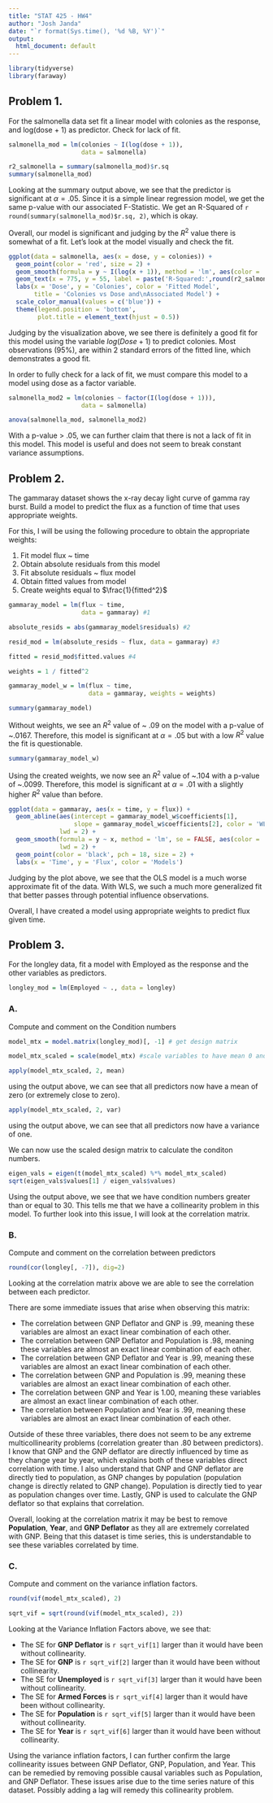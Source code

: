 ```yaml
---
title: "STAT 425 - HW4"
author: "Josh Janda"
date: "`r format(Sys.time(), '%d %B, %Y')`"
output:
  html_document: default
---
```


```r
library(tidyverse)
library(faraway)
```

## Problem 1.

For the salmonella data set fit a linear model with colonies as the response, and log(dose + 1) as predictor. Check for lack of fit.

```r
salmonella_mod = lm(colonies ~ I(log(dose + 1)),
                    data = salmonella)

r2_salmonella = summary(salmonella_mod)$r.sq
summary(salmonella_mod)
```

Looking at the summary output above, we see that the predictor is significant at $\alpha = .05$. Since it is a simple linear regression model, we get the same p-value with our associated F-Statistic. We get an R-Squared of `r round(summary(salmonella_mod)$r.sq, 2)`, which is okay.

Overall, our model is significant and judging by the $R^2$ value there is somewhat of a fit. Let's look at the model visually and check the fit.

```r
ggplot(data = salmonella, aes(x = dose, y = colonies)) +
  geom_point(color = 'red', size = 2) +
  geom_smooth(formula = y ~ I(log(x + 1)), method = 'lm', aes(color = 'Colonies ~ log(Dose + 1))')) +
  geom_text(x = 775, y = 55, label = paste('R-Squared:',round(r2_salmonella, 4))) +
  labs(x = 'Dose', y = 'Colonies', color = 'Fitted Model',
       title = 'Colonies vs Dose and\nAssociated Model') +
  scale_color_manual(values = c('blue')) +
  theme(legend.position = 'bottom',
        plot.title = element_text(hjust = 0.5))
```

Judging by the visualization above, we see there is definitely a good fit for this model using the variable $log(Dose + 1)$ to predict colonies. Most observations (95%), are within 2 standard errors of the fitted line, which demonstrates a good fit.

In order to fully check for a lack of fit, we must compare this model to a model using dose as a factor variable.

```r
salmonella_mod2 = lm(colonies ~ factor(I(log(dose + 1))),
                    data = salmonella)

anova(salmonella_mod, salmonella_mod2)
```

With a p-value > .05, we can further claim that there is not a lack of fit in this model. This model is useful and does not seem to break constant variance assumptions.

## Problem 2.

The gammaray dataset shows the x-ray decay light curve of gamma ray burst. Build a model to predict the flux as a function of time that uses appropriate weights.

For this, I will be using the following procedure to obtain the appropriate weights:

1. Fit model flux ~ time
2. Obtain absolute residuals from this model
3. Fit absolute residuals ~ flux model
4. Obtain fitted values from model
5. Create weights equal to $\frac{1}{fitted^2}$

```r
gammaray_model = lm(flux ~ time,
                    data = gammaray) #1

absolute_resids = abs(gammaray_model$residuals) #2

resid_mod = lm(absolute_resids ~ flux, data = gammaray) #3

fitted = resid_mod$fitted.values #4

weights = 1 / fitted^2

gammaray_model_w = lm(flux ~ time,
                      data = gammaray, weights = weights)

summary(gammaray_model)
```

Without weights, we see an $R^2$ value of ~ .09 on the model with a p-value of ~.0167. Therefore, this model is significant at $\alpha=.05$ but with a low $R^2$ value the fit is questionable.

```r
summary(gammaray_model_w)
```

Using the created weights, we now see an $R^2$ value of ~.104 with a p-value of ~.0099. Therefore, this model is significant at $\alpha=.01$ with a slightly higher $R^2$ value than before.

```r
ggplot(data = gammaray, aes(x = time, y = flux)) +
  geom_abline(aes(intercept = gammaray_model_w$coefficients[1],
                  slope = gammaray_model_w$coefficients[2], color = 'WLS'),
              lwd = 2) +
  geom_smooth(formula = y ~ x, method = 'lm', se = FALSE, aes(color = 'OLS'),
              lwd = 2) +
  geom_point(color = 'black', pch = 18, size = 2) +
  labs(x = 'Time', y = 'Flux', color = 'Models')
```

Judging by the plot above, we see that the OLS model is a much worse approximate fit of the data. With WLS, we such a much more generalized fit that better passes through potential influence observations.

Overall, I have created a model using appropriate weights to predict flux given time.

## Problem 3.

For the longley data, fit a model with Employed as the response and the other variables as predictors.

```r
longley_mod = lm(Employed ~ ., data = longley)
```

### A.

Compute and comment on the Condition numbers

```r
model_mtx = model.matrix(longley_mod)[, -1] # get design matrix

model_mtx_scaled = scale(model_mtx) #scale variables to have mean 0 and variance 1

apply(model_mtx_scaled, 2, mean)
```

using the output above, we can see that all predictors now have a mean of zero (or extremely close to zero).

```r
apply(model_mtx_scaled, 2, var)
```

using the output above, we can see that all predictors now have a variance of one.

We can now use the scaled design matrix to calculate the conditon numbers.

```r
eigen_vals = eigen(t(model_mtx_scaled) %*% model_mtx_scaled)
sqrt(eigen_vals$values[1] / eigen_vals$values)
```

Using the output above, we see that we have condition numbers greater than or equal to 30. This tells me that we have a collinearity problem in this model. To further look into this issue, I will look at the correlation matrix.

### B.

Compute and comment on the correlation between predictors

```r
round(cor(longley[, -7]), dig=2)
```

Looking at the correlation matrix above we are able to see the correlation between each predictor.

There are some immediate issues that arise when observing this matrix:

- The correlation between GNP Deflator and GNP is .99, meaning these variables are almost an exact linear combination of each other.
- The correlation between GNP Deflator and Population is .98, meaning these variables are almost an exact linear combination of each other.
- The correlation between GNP Deflator and Year is .99, meaning these variables are almost an exact linear combination of each other.
- The correlation between GNP and Population is .99, meaning these variables are almost an exact linear combination of each other.
- The correlation between GNP and Year is 1.00, meaning these variables are almost an exact linear combination of each other.
- The correlation between Population and Year is .99, meaning these variables are almost an exact linear combination of each other.

Outside of these three variables, there does not seem to be any extreme multicollinearity problems (correlation greater than .80 between predictors). I know that GNP and the GNP deflator are directly influenced by time as they change year by year, which explains both of these variables direct correlation with time. I also understand that GNP and GNP deflator are directly tied to population, as GNP changes by population (population change is directly related to GNP change). Population is directly tied to year as population changes over time. Lastly, GNP is used to calculate the GNP deflator so that explains that correlation.

Overall, looking at the correlation matrix it may be best to remove **Population**, **Year**, and **GNP Deflator** as they all are extremely correlated with GNP. Being that this dataset is time series, this is understandable to see these variables correlated by time.

### C.

Compute and comment on the variance inflation factors.

```r
round(vif(model_mtx_scaled), 2)

sqrt_vif = sqrt(round(vif(model_mtx_scaled), 2))
```

Looking at the Variance Inflation Factors above, we see that:

- The SE for **GNP Deflator** is `r sqrt_vif[1]` larger than it would have been without collinearity.
- The SE for **GNP** is `r sqrt_vif[2]` larger than it would have been without collinearity.
- The SE for **Unemployed** is `r sqrt_vif[3]` larger than it would have been without collinearity.
- The SE for **Armed Forces** is `r sqrt_vif[4]` larger than it would have been without collinearity.
- The SE for **Population** is `r sqrt_vif[5]` larger than it would have been without collinearity.
- The SE for **Year** is `r sqrt_vif[6]` larger than it would have been without collinearity.

Using the variance inflation factors, I can further confirm the large collinearity issues between GNP Deflator, GNP, Population, and Year. This can be remedied by removing possible causal variables such as Population, and GNP Deflator. These issues arise due to the time series nature of this dataset. Possibly adding a lag will remedy this collinearity problem.